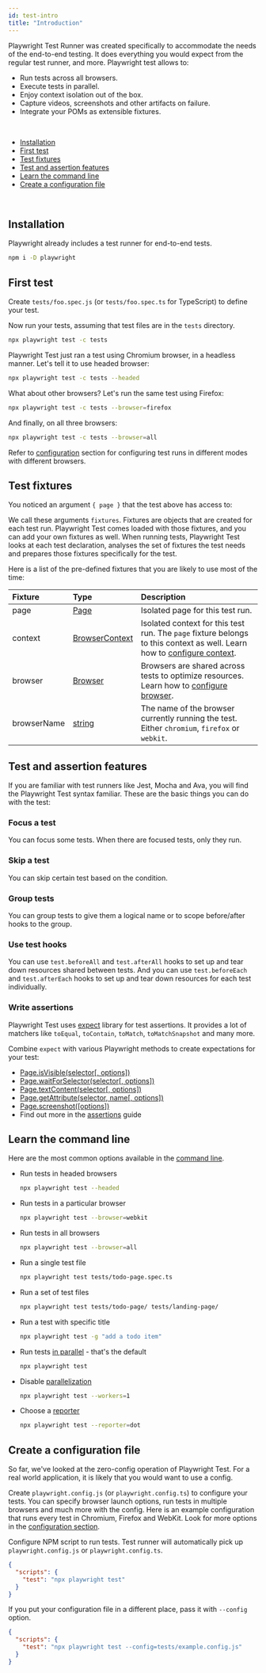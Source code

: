 ```yaml
---
id: test-intro
title: "Introduction"
---
```


Playwright Test Runner was created specifically to accommodate the needs of the end-to-end testing. It does everything you would expect from the regular test runner, and more. Playwright test allows to:
- Run tests across all browsers.
- Execute tests in parallel.
- Enjoy context isolation out of the box.
- Capture videos, screenshots and other artifacts on failure.
- Integrate your POMs as extensible fixtures.

<br/>

- [Installation](#installation)
- [First test](#first-test)
- [Test fixtures](#test-fixtures)
- [Test and assertion features](#test-and-assertion-features)
- [Learn the command line](#learn-the-command-line)
- [Create a configuration file](#create-a-configuration-file)

<br/>

## Installation

Playwright already includes a test runner for end-to-end tests.

```bash
npm i -D playwright
```

## First test

Create `tests/foo.spec.js` (or `tests/foo.spec.ts` for TypeScript) to define your test.

Now run your tests, assuming that test files are in the `tests` directory.

```bash
npx playwright test -c tests
```

Playwright Test just ran a test using Chromium browser, in a headless manner. Let's tell it to use headed browser:

```bash
npx playwright test -c tests --headed
```

What about other browsers? Let's run the same test using Firefox:

```bash
npx playwright test -c tests --browser=firefox
```

And finally, on all three browsers:

```bash
npx playwright test -c tests --browser=all
```

Refer to [configuration](./test-configuration.mdx) section for configuring test runs in different modes with different browsers.

## Test fixtures

You noticed an argument `{ page }` that the test above has access to:

We call these arguments `fixtures`. Fixtures are objects that are created for each test run. Playwright Test comes loaded with those fixtures, and you can add your own fixtures as well. When running tests, Playwright Test looks at each test declaration, analyses the set of fixtures the test needs and prepares those fixtures specifically for the test.

Here is a list of the pre-defined fixtures that you are likely to use most of the time:

|Fixture    |Type             |Description                      |
|:----------|:----------------|:--------------------------------|
|page       |[Page]           |Isolated page for this test run. |
|context    |[BrowserContext] |Isolated context for this test run. The `page` fixture belongs to this context as well. Learn how to [configure context](./test-configuration.mdx). |
|browser    |[Browser]        |Browsers are shared across tests to optimize resources. Learn how to [configure browser](./test-configuration.mdx). |
|browserName|[string]         |The name of the browser currently running the test. Either `chromium`, `firefox` or `webkit`.|

## Test and assertion features

If you are familiar with test runners like Jest, Mocha and Ava, you will find the Playwright Test syntax familiar. These are the basic things you can do with the test:

### Focus a test

You can focus some tests. When there are focused tests, only they run.

### Skip a test

You can skip certain test based on the condition.

### Group tests

You can group tests to give them a logical name or to scope before/after hooks to the group.

### Use test hooks

You can use `test.beforeAll` and `test.afterAll` hooks to set up and tear down resources shared between tests. And you can use `test.beforeEach` and `test.afterEach` hooks to set up and tear down resources for each test individually.

### Write assertions

Playwright Test uses [expect](https://jestjs.io/docs/expect) library for test assertions. It provides a lot of matchers like `toEqual`, `toContain`, `toMatch`, `toMatchSnapshot` and many more.

Combine `expect` with various Playwright methods to create expectations for your test:
- [Page.isVisible(selector[, options])](./api/class-page.mdx#pageisvisibleselector-options)
- [Page.waitForSelector(selector[, options])](./api/class-page.mdx#pagewaitforselectorselector-options)
- [Page.textContent(selector[, options])](./api/class-page.mdx#pagetextcontentselector-options)
- [Page.getAttribute(selector, name[, options])](./api/class-page.mdx#pagegetattributeselector-name-options)
- [Page.screenshot([options])](./api/class-page.mdx#pagescreenshotoptions)
- Find out more in the [assertions](./assertions.mdx) guide

## Learn the command line

Here are the most common options available in the [command line](./test-cli.mdx).
- Run tests in headed browsers

  ```bash
  npx playwright test --headed
  ```

- Run tests in a particular browser

  ```bash
  npx playwright test --browser=webkit
  ```

- Run tests in all browsers

  ```bash
  npx playwright test --browser=all
  ```

- Run a single test file

  ```bash
  npx playwright test tests/todo-page.spec.ts
  ```

- Run a set of test files

  ```bash
  npx playwright test tests/todo-page/ tests/landing-page/
  ```

- Run a test with specific title

  ```bash
  npx playwright test -g "add a todo item"
  ```

- Run tests [in parallel](./test-parallel.mdx) - that's the default

  ```bash
  npx playwright test
  ```

- Disable [parallelization](./test-parallel.mdx)

  ```bash
  npx playwright test --workers=1
  ```

- Choose a [reporter](./test-reporters.mdx)

  ```bash
  npx playwright test --reporter=dot
  ```

## Create a configuration file

So far, we've looked at the zero-config operation of Playwright Test. For a real world application, it is likely that you would want to use a config.

Create `playwright.config.js` (or `playwright.config.ts`) to configure your tests. You can specify browser launch options, run tests in multiple browsers and much more with the config. Here is an example configuration that runs every test in Chromium, Firefox and WebKit. Look for more options in the [configuration section](./test-configuration.mdx).

Configure NPM script to run tests. Test runner will automatically pick up `playwright.config.js` or `playwright.config.ts`.

```json
{
  "scripts": {
    "test": "npx playwright test"
  }
}
```

If you put your configuration file in a different place, pass it with `--config` option.

```json
{
  "scripts": {
    "test": "npx playwright test --config=tests/example.config.js"
  }
}
```


[Browser]: ./api/class-browser.mdx "Browser"
[BrowserContext]: ./api/class-browsercontext.mdx "BrowserContext"
[BrowserType]: ./api/class-browsertype.mdx "BrowserType"
[ConsoleMessage]: ./api/class-consolemessage.mdx "ConsoleMessage"
[Dialog]: ./api/class-dialog.mdx "Dialog"
[Download]: ./api/class-download.mdx "Download"
[ElementHandle]: ./api/class-elementhandle.mdx "ElementHandle"
[FileChooser]: ./api/class-filechooser.mdx "FileChooser"
[Frame]: ./api/class-frame.mdx "Frame"
[JSHandle]: ./api/class-jshandle.mdx "JSHandle"
[Keyboard]: ./api/class-keyboard.mdx "Keyboard"
[Mouse]: ./api/class-mouse.mdx "Mouse"
[Page]: ./api/class-page.mdx "Page"
[Playwright]: ./api/class-playwright.mdx "Playwright"
[PlaywrightException]: ./api/class-playwrightexception.mdx "PlaywrightException"
[Request]: ./api/class-request.mdx "Request"
[Response]: ./api/class-response.mdx "Response"
[Route]: ./api/class-route.mdx "Route"
[Selectors]: ./api/class-selectors.mdx "Selectors"
[TimeoutError]: ./api/class-timeouterror.mdx "TimeoutError"
[Touchscreen]: ./api/class-touchscreen.mdx "Touchscreen"
[Tracing]: ./api/class-tracing.mdx "Tracing"
[Video]: ./api/class-video.mdx "Video"
[WebSocket]: ./api/class-websocket.mdx "WebSocket"
[WebSocketFrame]: ./api/class-websocketframe.mdx "WebSocketFrame"
[Worker]: ./api/class-worker.mdx "Worker"
[Element]: https://developer.mozilla.org/en-US/docs/Web/API/element "Element"
[EvaluationArgument]: ./core-concepts.mdx#evaluation-argument "EvaluationArgument"
[Promise]: https://developer.mozilla.org/en-US/docs/Web/JavaScript/Reference/Global_Objects/Promise "Promise"
[iterator]: https://developer.mozilla.org/en-US/docs/Web/JavaScript/Reference/Iteration_protocols "Iterator"
[origin]: https://developer.mozilla.org/en-US/docs/Glossary/Origin "Origin"
[selector]: https://developer.mozilla.org/en-US/docs/Web/CSS/CSS_Selectors "selector"
[Serializable]: https://developer.mozilla.org/en-US/docs/Web/JavaScript/Reference/Global_Objects/JSON/stringify#Description "Serializable"
[UIEvent.detail]: https://developer.mozilla.org/en-US/docs/Web/API/UIEvent/detail "UIEvent.detail"
[UnixTime]: https://en.wikipedia.org/wiki/Unix_time "Unix Time"
[xpath]: https://developer.mozilla.org/en-US/docs/Web/XPath "xpath"

[boolean]: https://docs.oracle.com/javase/tutorial/java/nutsandbolts/datatypes.html "boolean"
[byte&#91;&#93;]: https://docs.oracle.com/javase/tutorial/java/nutsandbolts/datatypes.html "byte[]"
[Consumer]: https://docs.oracle.com/javase/8/docs/api/java/util/function/Consumer.html "Consumer"
[double]: https://docs.oracle.com/javase/tutorial/java/nutsandbolts/datatypes.html "double"
[InputStream]: https://docs.oracle.com/javase/8/docs/api/java/io/InputStream.html "InputStream"
[int]: https://docs.oracle.com/javase/tutorial/java/nutsandbolts/datatypes.html "int"
[List]: https://docs.oracle.com/javase/8/docs/api/java/util/List.html "List"
[Map]: https://docs.oracle.com/javase/8/docs/api/java/util/Map.html "Map"
[null]: https://docs.oracle.com/javase/specs/jls/se8/html/jls-3.html#jls-3.10.7 "null"
[Object]: https://docs.oracle.com/javase/8/docs/api/java/lang/Object.html "Object"
[Path]: https://docs.oracle.com/javase/8/docs/api/java/nio/file/Path.html "Path"
[Pattern]: https://docs.oracle.com/javase/8/docs/api/java/util/regex/Pattern.html "Pattern"
[Predicate]: https://docs.oracle.com/javase/8/docs/api/java/util/function/Predicate.html "Predicate"
[void]: https://docs.oracle.com/javase/tutorial/java/javaOO/methods.html "void"
[Runnable]: https://docs.oracle.com/javase/8/docs/api/java/lang/Runnable.html "Runnable"
[RuntimeException]: https://docs.oracle.com/javase/8/docs/api/java/lang/RuntimeException.html "RuntimeException"
[String]: https://docs.oracle.com/javase/8/docs/api/java/lang/String.html "String"

[all available image tags]: https://mcr.microsoft.com/v2/playwright/java/tags/list "all available image tags"
[Docker Hub]: https://hub.docker.com/_/microsoft-playwright-java "Docker Hub"
[Dockerfile.focal]: https://github.com/microsoft/playwright-java/blob/master/Dockerfile.focal "Dockerfile.focal"